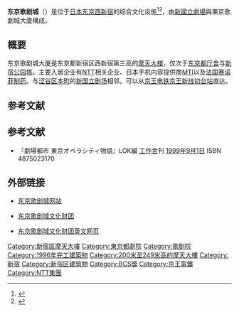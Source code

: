 {{Coord|35|41|0.82|N|139|41|11.54|E|display=title|region:JP-13_type:landmark_source:dewiki}}
{{Infobox Skyscraper
| building_name  = 东京歌剧城
| image          = [[File:Tokyo_Opera_City_Tower.JPG|250px]]
| caption        = 
| year_highest   =
| year_end       =
| plural         =
| location       = {{JPN}} 〒163-1490<br />[[東京都|東京都]][[新宿區|新宿區]][[西新宿|西新宿]]三丁目20番2號
| coordinates    =
| status         =
| groundbreaking =
| start_date     = 1992年2月
| completion_date= 1996年7月
| opening        = 1996年8月8日
| est-completion =
| destroyed      =
| use            = [[办公楼|办公楼]]<br />[[店铺|店铺]]<br />[[劇場_(建築)|剧场]]<br />[[美术馆|美术馆]]
| antenna_spire  =
| roof           = 234米
| top_floor      = 
| floor_count    = 地上54层、地下4层
| elevator_count =
| cost           =
| floor_area     = 
| architect      =  
| engineer       =
| contractor     =
| developer      = 
| owner          =
}}
{{japanese
| japanese=東京オペラシティ
| kana=とうきょうオペラシティ
| romaji=Tōkyō Opera Shiti}}
'''东京歌剧城'''（{{lang-ja|東京オペラシティ}}）是位于[[日本|日本]][[东京|东京]][[西新宿|西新宿]]的综合文化设施<ref name="TOCT SCP">{{cite web |url=http://skyscraperpage.com/cities/?buildingID=1621 |title=Opera City Tower |accessdate= |publisher=Skyscraperpage.com |archive-date=2013-06-30 |archive-url=https://www.webcitation.org/6HlFvskrx?url=http://skyscraperpage.com/cities/?buildingID=1621 |dead-url=no }}</ref><ref name="TOCT EMP">{{cite web |url=http://www.emporis.com/en/wm/bu/?id=tokyooperacitytower-tokyo-japan |title=Tokyo Opera City Tower |accessdate= |publisher=Emporis.com |archive-date=2013-06-30 |archive-url=https://www.webcitation.org/6HlFwa547?url=http://www.emporis.com/building/tokyooperacitytower-tokyo-japan |dead-url=no }}</ref>，由[[新國立劇場|新國立劇場]]與東京歌劇城大廈構成。

== 概要 ==
东京歌剧城大厦是东京都新宿区西新宿第三高的[[摩天大楼|摩天大楼]]，仅次于[[东京都厅舍|东京都厅舍]]与[[新宿公园塔|新宿公园塔]]。主要入居企业有[[日本电信电话|NTT]]相关企业、日本手机内容提供商[[MTI|MTI]]以及[[法国|法国]][[赛诺菲|赛诺菲]][[制药|制药]]。与[[涩谷区|涩谷区]][[本町_(澀谷區)|本町]]的[[新国立剧场|新国立剧场]]相邻。可以从[[京王电铁|京王电铁]][[京王新线|京王新线]][[初台站|初台站]]直达。

== 参考文献 ==
{{Reflist}}

== 参考文献 ==
* 『劇場都市 東京オペラシティ物語』LOK編 [[工作舎|工作舎]]刊 [[1999年|1999年]][[9月1日|9月1日]] ISBN 4875023170

== 外部链接 ==
{{commonscat|Tokyo Opera City Tower}}
* {{ja}}[http://www.tokyooperacity.co.jp/ 东京歌剧城网站]{{Wayback|url=http://www.tokyooperacity.co.jp/ |date=20120320095924 }}
* {{ja}}[http://www.operacity.jp/ 东京歌剧城文化财团]{{Wayback|url=http://www.operacity.jp/ |date=20120213203347 }}
* {{en}}[http://www.operacity.jp/en/ 东京歌剧城文化财团英文网页]{{Wayback|url=http://www.operacity.jp/en/ |date=20120303094009 }}

{{新宿摩天大樓}}
{{东京都摩天大楼}}

{{DEFAULTSORT:Tokyo Opera City}}
[[Category:新宿區摩天大樓|Category:新宿區摩天大樓]]
[[Category:東京都劇院|Category:東京都劇院]]
[[Category:歌剧院|Category:歌剧院]]
[[Category:1996年完工建築物|Category:1996年完工建築物]]
[[Category:200米至249米高的摩天大樓|Category:200米至249米高的摩天大樓]]
[[Category:新宿|Category:新宿]]
[[Category:新宿区建筑物|Category:新宿区建筑物]]
[[Category:BCS獎|Category:BCS獎]]
[[Category:京王電鐵|Category:京王電鐵]]
[[Category:NTT集團|Category:NTT集團]]
